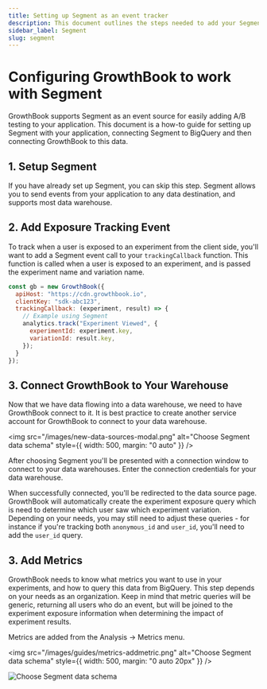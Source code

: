 ```yaml
---
title: Setting up Segment as an event tracker
description: This document outlines the steps needed to add your Segment to GrowthBook.
sidebar_label: Segment
slug: segment
---
```


# Configuring GrowthBook to work with Segment

GrowthBook supports Segment as an event source for easily adding A/B testing to your application. This document is a
how-to guide for setting up Segment with your application, connecting Segment to BigQuery and then connecting
GrowthBook to this data.

## 1. Setup Segment

If you have already set up Segment, you can skip this step. Segment allows you to send events from your application to
any data destination, and supports most data warehouse.

## 2. Add Exposure Tracking Event

To track when a user is exposed to an experiment from the client side, you'll want to add a Segment event call to your `trackingCallback` function. This function is called when a user is exposed to an experiment, and is passed the experiment name and variation name.

```js
const gb = new GrowthBook({
  apiHost: "https://cdn.growthbook.io",
  clientKey: "sdk-abc123",
  trackingCallback: (experiment, result) => {
    // Example using Segment
    analytics.track("Experiment Viewed", {
      experimentId: experiment.key,
      variationId: result.key,
    });
  }
});
```

## 3. Connect GrowthBook to Your Warehouse

Now that we have data flowing into a data warehouse, we need to have GrowthBook connect to it. It
is best practice to create another service account for GrowthBook to connect to your data warehouse.

<img
  src="/images/new-data-sources-modal.png"
  alt="Choose Segment data schema"
  style={{ width: 500, margin: "0 auto" }}
/>

After choosing Segment you'll be presented with a connection window to connect to your data warehouses. Enter the connection credentials for your data warehouse.

When successfully connected, you'll be redirected to the data source page. GrowthBook
will automatically create the experiment exposure query which is need to determine which user saw which experiment variation.
Depending on your needs, you may still need to adjust these queries - for instance if you're tracking both
`anonymous_id` and `user_id`, you'll need to add the `user_id` query.

## 3. Add Metrics

GrowthBook needs to know what metrics you want to use in your experiments, and how to query this data from BigQuery.
This step depends on your needs as an organization. Keep in mind that metric queries will be generic, returning all
users who do an event, but will be joined to the experiment exposure information when determining the impact of
experiment results.

Metrics are added from the Analysis -> Metrics menu.

<img
  src="/images/guides/metrics-addmetric.png"
  alt="Choose Segment data schema"
  style={{ width: 500, margin: "0 auto 20px" }}
/>

<img
  src="/images/guides/metrics-metricoverview.png"
  alt="Choose Segment data schema"
/>
